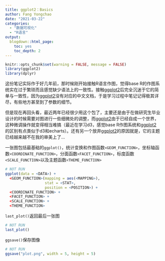 ```yaml
---
title: ggplot2：Basics
author: Fang Yongchao
date: "2021-03-22"
categories:
  - "数据可视化"
  - "R语言"
output:
  blogdown::html_page:
    toc: yes
    toc_depth: 2
---
```


```r
knitr::opts_chunk$set(warning = FALSE, message = FALSE)
library(ggplot2)
library(dplyr)
```

这份笔记实际作于好几年前，那时候刚开始接触R语言作图，觉得base R的作图系统实在过于繁琐而且感觉缺少语法上的一致性。接触[ggplot2](https://ggplot2.tidyverse.org/)后完全沉迷于它的简单与一致性，因为[ggplot2](https://ggplot2.tidyverse.org/)没有对应的中文文档，于是学习过程中笔记记得极其详尽，有些地方甚至到了参数的细节。

但是现在再回头看，最近两年已经很少用这个包了，主要还是由于在做研究生毕业设计的时候需要对图进行一些细微处的调整，而[ggplot2](https://ggplot2.tidyverse.org/)由于已经自成一个世界，这种微调操作就变得相当难搞（最近在学习d3，感觉base R作图系统和[ggplot2](https://ggplot2.tidyverse.org/)的区别有点类似于d3和echarts）。还有另一个放弃[ggplot2](https://ggplot2.tidyverse.org/)的原因就是，它的主题已经越来越不在我的审美上了...

一张图包括最基础的`ggplot()`，统计变换和作图函数`<GEOM_FUNCTION>`，坐标轴函数`<COORDINATE_FUNCTION>`，分面函数`<FACET_FUNCTION>`，标度函数`<SCALE_FUNCTION>`以及主题函数` <THEME_FUNCTION>`

```r
# NOT RUN
ggplot(data = <DATA>) +
  <GEOM_FUNCTION>(mapping = aes(<MAPPING>), 
                  stat = <STAT>,
                  position = <POSITION>) +
  <COORDINATE_FUNCTION> +
  <FACET_FUNCTION> +
  <SCALE_FUNCTION> +
  <THEME_FUNCTION>
```

`last_plot()`返回最后一张图
```r
# NOT RUN
last_plot()
```

`ggsave()`保存图像
```r
# NOT RUN
ggsave("plot.png", width = 5, height = 5)
```

